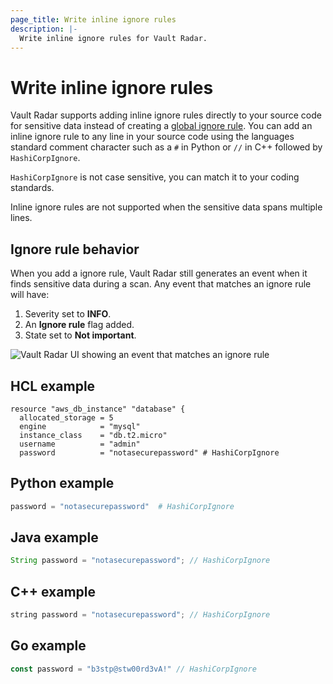 ```yaml
---
page_title: Write inline ignore rules
description: |-
  Write inline ignore rules for Vault Radar.
---
```


# Write inline ignore rules

Vault Radar supports adding inline ignore rules directly to your source
code for sensitive data instead of creating a [global ignore
rule](/hcp/docs/vault-radar/get-started/write-global-ignore-rules). You can add
an inline ignore rule to any line in your source code using the languages
standard comment character such as a `#` in Python or `//` in C++ followed by
`HashiCorpIgnore`.

<Note>

`HashiCorpIgnore` is not case sensitive, you can match it to your coding
standards.

</Note>

Inline ignore rules are not supported when the sensitive data spans multiple lines.

## Ignore rule behavior

When you add a ignore rule, Vault Radar still generates an event
when it finds sensitive data during a scan. Any event that matches an ignore
rule will have:

1. Severity set to **INFO**.
1. An **Ignore rule** flag added.
1. State set to **Not important**.

![Vault Radar UI showing an event that matches an ignore rule](/img/docs/vault-radar/ui-hcp-vault-radar-ignore-rule-event.png)

## HCL example

<CodeBlockConfig highlight="6">

```hcl
resource "aws_db_instance" "database" {
  allocated_storage = 5
  engine            = "mysql"
  instance_class    = "db.t2.micro"
  username          = "admin"
  password          = "notasecurepassword" # HashiCorpIgnore
```

</CodeBlockConfig>

## Python example

```python
password = "notasecurepassword"  # HashiCorpIgnore
```

## Java example

```java
String password = "notasecurepassword"; // HashiCorpIgnore
```

## C++ example

```cpp
string password = "notasecurepassword"; // HashiCorpIgnore
```

## Go example

```go
const password = "b3stp@stw00rd3vA!" // HashiCorpIgnore
```